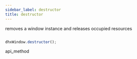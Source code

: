 ```yaml
---
sidebar_label: destructor
title: destructor
---
```



          


<Short>
 removes a window instance and releases occupied resources



</Short>







~~~js

dhxWindow.destructor();


~~~
 api_method

<Descr>







</Descr>






